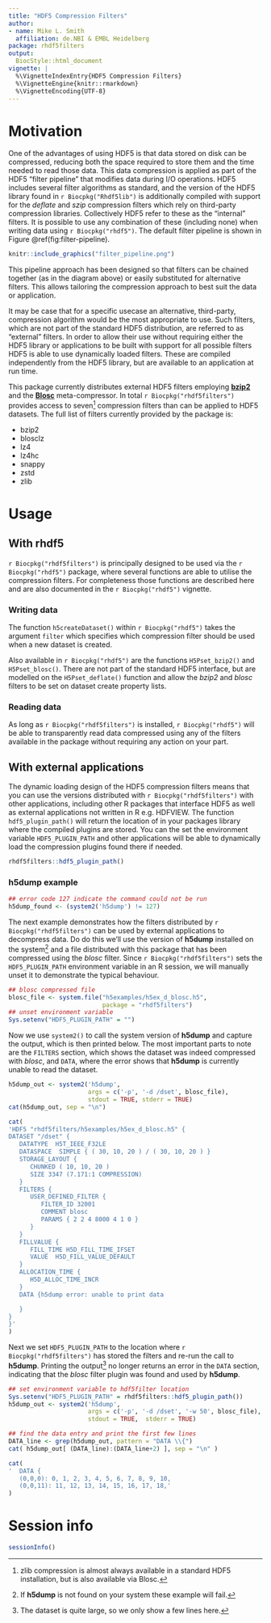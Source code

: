 ```yaml
---
title: "HDF5 Compression Filters"
author:
- name: Mike L. Smith
  affiliation: de.NBI & EMBL Heidelberg
package: rhdf5filters
output:
  BiocStyle::html_document
vignette: |
  %\VignetteIndexEntry{HDF5 Compression Filters}
  %\VignetteEngine{knitr::rmarkdown}
  %\VignetteEncoding{UTF-8}
---
```


# Motivation

One of the advantages of using HDF5 is that data stored on disk can be compressed, reducing both the space required to store them and the time needed to read those data.  This data compression is applied as part of the HDF5 "filter pipeline" that modifies data during I/O operations.  HDF5 includes several filter algorithms as standard, and the version of the HDF5 library found in `r Biocpkg("Rhdf5lib")` is additionally compiled with support for the *deflate* and *szip* compression filters which rely on third-party compression libraries.  Collectively HDF5 refer to these as the "internal" filters.  It is possible to use any combination of these (including none) when writing data using `r Biocpkg("rhdf5")`.  The default filter pipeline is shown in Figure \@ref(fig:filter-pipeline).

```r
knitr::include_graphics("filter_pipeline.png")
```

This pipeline approach has been designed so that filters can be chained together (as in the diagram above) or easily substituted for alternative filters.  This allows tailoring the compression approach to best suit the data or application.

It may be case that for a specific usecase an alternative, third-party, compression algorithm would be the most appropriate to use.  Such filters, which are not part of the standard HDF5 distribution, are referred to as "external" filters.  In order to allow their use without requiring either the HDF5 library or applications to be built with support for all possible filters HDF5 is able to use dynamically loaded filters.  These are compiled independently from the HDF5 library, but are available to an application at run time.  

This package currently distributes external HDF5 filters employing [**bzip2**](https://sourceware.org/bzip2/) and the [**Blosc**](https://blosc.org/) meta-compressor.  In total `r Biocpkg("rhdf5filters")` provides access to seven^[zlib compression is almost always available in a standard HDF5 installation, but is also available via Blosc.] compression filters than can be applied to HDF5 datasets.  The full list of filters currently provided by the package is:

- bzip2
- blosclz
- lz4
- lz4hc
- snappy
- zstd
- zlib 

# Usage

## With **rhdf5**

`r Biocpkg("rhdf5filters")` is principally designed to be used via the `r Biocpkg("rhdf5")` package, where several functions are able to utilise the compression filters.  For completeness those functions are described here and are also documented in the `r Biocpkg("rhdf5")` vignette.

### Writing data

The function `h5createDataset()` within `r Biocpkg("rhdf5")` takes the argument `filter` which specifies which compression filter should be used when a new dataset is created.

Also available in `r Biocpkg("rhdf5")` are the functions `H5Pset_bzip2()` and `H5Pset_blosc()`.  There are not part of the standard HDF5 interface, but are modelled on the `H5Pset_deflate()` function and allow the *bzip2* and *blosc* filters to be set on dataset create property lists.

### Reading data

As long as `r Biocpkg("rhdf5filters")` is installed, `r Biocpkg("rhdf5")` will be able to transparently read data compressed using any of the filters available in the package without requiring any action on your part.

## With external applications

The dynamic loading design of the HDF5 compression filters means that you can use the versions distributed with `r Biocpkg("rhdf5filters")` with other applications, including other R packages that interface HDF5 as well as external applications not written in R e.g. HDFVIEW.  The function `hdf5_plugin_path()` will return the location of in your packages library where the compiled plugins are stored.  You can the set the environment variable `HDF5_PLUGIN_PATH` and other applications will be able to dynamically load the compression plugins found there if needed.

```r
rhdf5filters::hdf5_plugin_path()
```

### **h5dump** example

```r
## error code 127 indicate the command could not be run
h5dump_found <- (system2('h5dump') != 127)
```

The next example demonstrates how the filters distributed by `r Biocpkg("rhdf5filters")` can be used by external applications to decompress data.  Do do this we'll use the version of **h5dump** installed on the system^[If **h5dump** is not found on your system these example will fail.] and a file distributed with this package that has been compressed using the *blosc* filter.  Since `r Biocpkg("rhdf5filters")` sets the `HDF5_PLUGIN_PATH` environment variable in an R session, we will manually unset it to demonstrate the typical behaviour.

```r
## blosc compressed file
blosc_file <- system.file("h5examples/h5ex_d_blosc.h5", 
                          package = "rhdf5filters")
## unset environment variable
Sys.setenv("HDF5_PLUGIN_PATH" = "")
```

Now we use `system2()` to call the system version of **h5dump** and capture the output, which is then printed below.  The most important parts to note are the `FILTERS` section, which shows the dataset was indeed compressed with *blosc*, and `DATA`, where the error shows that **h5dump** is currently unable to read the dataset.

```r
h5dump_out <- system2('h5dump', 
                      args = c('-p', '-d /dset', blosc_file), 
                      stdout = TRUE, stderr = TRUE)
cat(h5dump_out, sep = "\n")
```

```r
cat(
'HDF5 "rhdf5filters/h5examples/h5ex_d_blosc.h5" {
DATASET "/dset" {
   DATATYPE  H5T_IEEE_F32LE
   DATASPACE  SIMPLE { ( 30, 10, 20 ) / ( 30, 10, 20 ) }
   STORAGE_LAYOUT {
      CHUNKED ( 10, 10, 20 )
      SIZE 3347 (7.171:1 COMPRESSION)
   }
   FILTERS {
      USER_DEFINED_FILTER {
         FILTER_ID 32001
         COMMENT blosc
         PARAMS { 2 2 4 8000 4 1 0 }
      }
   }
   FILLVALUE {
      FILL_TIME H5D_FILL_TIME_IFSET
      VALUE  H5D_FILL_VALUE_DEFAULT
   }
   ALLOCATION_TIME {
      H5D_ALLOC_TIME_INCR
   }
   DATA {h5dump error: unable to print data

   }
}
}'
)
```

Next we set `HDF5_PLUGIN_PATH` to the location where `r Biocpkg("rhdf5filters")` has stored the filters and re-run the call to **h5dump**. Printing the output^[The dataset is quite large, so we only show a few lines here.] no longer returns an error in the `DATA` section, indicating that the *blosc* filter plugin was found and used by **h5dump**. 

```r
## set environment variable to hdf5filter location
Sys.setenv("HDF5_PLUGIN_PATH" = rhdf5filters::hdf5_plugin_path())
h5dump_out <- system2('h5dump', 
                      args = c('-p', '-d /dset', '-w 50', blosc_file), 
                      stdout = TRUE,  stderr = TRUE)

## find the data entry and print the first few lines
DATA_line <- grep(h5dump_out, pattern = "DATA \\{")
cat( h5dump_out[ (DATA_line):(DATA_line+2) ], sep = "\n" )
```

```r
cat(
'  DATA {
   (0,0,0): 0, 1, 2, 3, 4, 5, 6, 7, 8, 9, 10,
   (0,0,11): 11, 12, 13, 14, 15, 16, 17, 18,'
)
```

# Session info {.unnumbered}

```r
sessionInfo()
```
